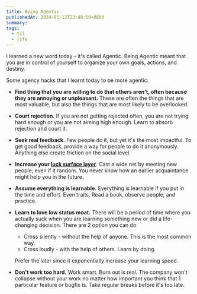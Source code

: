 ```yaml
---
title: Being Agentic
publishedAt: 2024-01-12T23:48:50+0800
summary:
tags:
  - til
  - life
---
```


I learned a new word today - it's called Agentic. Being Agentic meant that you are in control of yourself to organize your own goals, actions, and destiny.

Some agency hacks that I learnt today to be more agentic:

- **Find thing that you are willing to do that others aren't, often because they are annoying or unpleasant.** These are often the things that are most valuable, but also the things that are most likely to be overlooked.

- **Court rejection.** If you are not getting rejected often, you are not trying hard enough or you are not aiming high enough. Learn to absorb rejection and court it.

- **Seek real feedback.** Few people do it, but yet it's the most impactful. To get good feedback, provide a way for people to do it anonymously. Anything else create friction on the social level.

- **Increase your [luck surface layer](https://weichun.xyz/blog/luck)**. Cast a wide net by meeting new people, even if it random. You never know how an earlier acquaintance might help you in the future.

- **Assume everything is learnable.** Everything is learnable if you put in the time and effort. Even traits. Read a book, observe people, and practice.

- **Learn to love low status moat.** There will be a period of time where you actually suck when you are learning something new or did a life-changing decision. There are 2 option you can do

  - Cross silently - without the help of anyone. This is the most common way.
  - Cross loudly - with the help of others. Learn by doing.

  Prefer the later since it exponentially increase your learning speed.

- **Don't work too hard.** Work smart. Burn out is real. The company won't collapse without your work no matter how important you think that 1 particular feature or bugfix is. Take regular breaks before it's too late.
